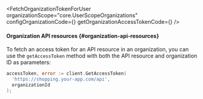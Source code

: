

<FetchOrganizationTokenForUser
  organizationScope="core.UserScopeOrganizations"
  configOrganizationCode={<ConfigOrganizationCode />}
  getOrganizationAccessTokenCode={<GetOrganizationAccessTokenCode />}
/>

#### Organization API resources \{#organization-api-resources}

To fetch an access token for an API resource in an organization, you can use the `getAccessToken` method with both the API resource and organization ID as parameters:

```go
accessToken, error := client.GetAccessToken(
  'https://shopping.your-app.com/api',
  organizationId
);
```
